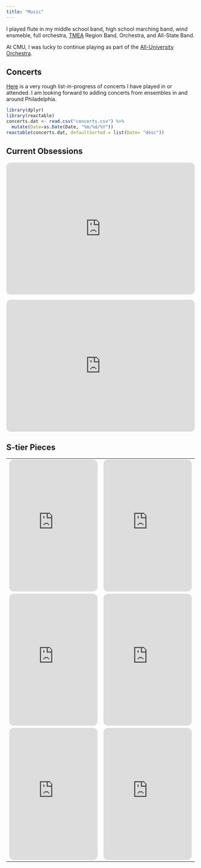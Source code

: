 ```yaml
---
title: "Music"
---
```


I played flute in my middle school band, high school marching band, wind ensmeble, full orchestra, <a href=https://www.tmea.org/band/>TMEA</a> Region Band, Orchestra, and All-State Band. 

At CMU, I was lucky to continue playing as part of the <a href=http://alluniversityorchestra.org/>All-University Orchestra</a>. 


## Concerts 

<a href=https://docs.google.com/spreadsheets/d/1dvD4Ui486otI8z9Y8t4mGvf_C-h4lSAMFyK0NxQa6wM/edit?usp=sharing>Here</a> is a very rough list-in-progress of concerts I have played in or attended. I am looking forward to adding concerts from ensembles in and around Philadelphia. 
```r
library(dplyr)
library(reactable)
concerts.dat <- read.csv("concerts.csv") %>% 
  mutate(Date=as.Date(Date, "%m/%d/%Y"))
reactable(concerts.dat, defaultSorted = list(Date= "desc"))
```


## Current Obsessions 

<div>
  <iframe style="border-radius:12px" src="https://open.spotify.com/embed/album/3XOFx2A5iGm3L99jxWPexS?utm_source=generator" width="100%" height="352" frameBorder="0" allowfullscreen="" allow="autoplay; clipboard-write; encrypted-media; fullscreen; picture-in-picture" loading="lazy"></iframe>
</div>

<iframe style="border-radius:12px" src="https://open.spotify.com/embed/album/1AMFO2rMwxrPIYT4ZX4mlB?utm_source=generator" width="100%" height="352" frameBorder="0" allowfullscreen="" allow="autoplay; clipboard-write; encrypted-media; fullscreen; picture-in-picture" loading="lazy"></iframe>

## S-tier Pieces 

<table style="width: 100%;">
  <tr>
    <td>
      <iframe style="border-radius:12px" src="https://open.spotify.com/embed/track/0NwyxchEawg8eL8EO2A1DZ?utm_source=generator" width="100%" height="352" frameBorder="0" allowfullscreen="" allow="autoplay; clipboard-write; encrypted-media; fullscreen; picture-in-picture" loading="lazy"></iframe>
    </td>
    <td>
      <iframe style="border-radius:12px" src="https://open.spotify.com/embed/album/0v3T6fPnrptRXOrd854hIl?utm_source=generator" width="100%" height="352" frameBorder="0" allowfullscreen="" allow="autoplay; clipboard-write; encrypted-media; fullscreen; picture-in-picture" loading="lazy"></iframe>
    </td>
  </tr>
  <tr>
    <td>
      <iframe style="border-radius:12px" src="https://open.spotify.com/embed/album/1ROWEd9Ni60Rcf3KC9w51h?utm_source=generator" width="100%" height="352" frameBorder="0" allowfullscreen="" allow="autoplay; clipboard-write; encrypted-media; fullscreen; picture-in-picture" loading="lazy"></iframe>
    </td>
    <td>
      <iframe style="border-radius:12px" src="https://open.spotify.com/embed/album/13tToAeuqyGGdSm0XfWg7V?utm_source=generator" width="100%" height="352" frameBorder="0" allowfullscreen="" allow="autoplay; clipboard-write; encrypted-media; fullscreen; picture-in-picture" loading="lazy"></iframe>
    </td>
  </tr>
  <tr>
    <td>
      <iframe style="border-radius:12px" src="https://open.spotify.com/embed/album/6dbXY2pTfsTukuZ1nTGBsd?utm_source=generator" width="100%" height="352" frameBorder="0" allowfullscreen="" allow="autoplay; clipboard-write; encrypted-media; fullscreen; picture-in-picture" loading="lazy"></iframe>
    </td>
    <td>
      <iframe style="border-radius:12px" src="https://open.spotify.com/embed/track/6Sy5Gvd6rn4So7B3glaWhM?utm_source=generator" width="100%" height="352" frameBorder="0" allowfullscreen="" allow="autoplay; clipboard-write; encrypted-media; fullscreen; picture-in-picture" loading="lazy"></iframe>
    </td>
  </tr>
</table>




